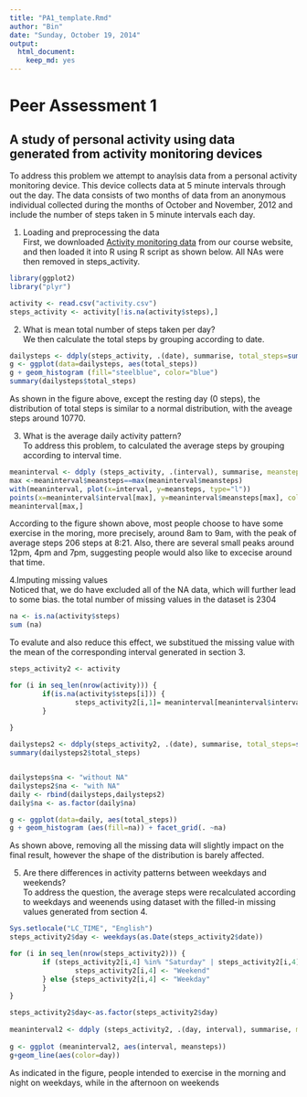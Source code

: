 ```yaml
---
title: "PA1_template.Rmd"
author: "Bin"
date: "Sunday, October 19, 2014"
output:
  html_document:
    keep_md: yes
---
```


# Peer Assessment 1
## A study of personal activity using data generated from activity monitoring devices

To address this problem we attempt to anaylsis data from a personal activity monitoring device. This device collects data at 5 minute intervals through out the day. The data consists of two months of data from an anonymous individual collected during the months of October and November, 2012 and include the number of steps taken in 5 minute intervals each day.

1. Loading and preprocessing the data  
First, we downloaded [Activity monitoring data](https://d396qusza40orc.cloudfront.net/repdata%2Fdata%2Factivity.zip) from our course website, and then loaded it into R using R script as shown below. All NAs were then removed in steps_activity.
```r
library(ggplot2)
library("plyr")

activity <- read.csv("activity.csv")
steps_activity <- activity[!is.na(activity$steps),]
```

2. What is mean total number of steps taken per day?  
We then calculate the total steps by grouping according to date. 
```r
dailysteps <- ddply(steps_activity, .(date), summarise, total_steps=sum(steps))
g <- ggplot(data=dailysteps, aes(total_steps))
g + geom_histogram (fill="steelblue", color="blue")
summary(dailysteps$total_steps)
```
As shown in the figure above, except the resting day (0 steps), the distribution of total steps is similar to a normal distribution, with the aveage steps around 10770.

3. What is the average daily activity pattern?  
To address this problem, to calculated the average steps by grouping according to interval time.
```r
meaninterval <- ddply (steps_activity, .(interval), summarise, meansteps=mean(steps))
max <-meaninterval$meansteps==max(meaninterval$meansteps)
with(meaninterval, plot(x=interval, y=meansteps, type="l"))
points(x=meaninterval$interval[max], y=meaninterval$meansteps[max], col="Red",pch=5)
meaninterval[max,]
```
According to the figure shown above, most people choose to have some exercise in the moring, more precisely, around 8am to 9am, with the peak of average steps 206 steps at 8:21. Also, there are several small peaks around 12pm, 4pm and 7pm, suggesting people would also like to excecise around that time. 

4.Imputing missing values  
Noticed that, we do have excluded all of the NA data, which will further lead to some bias.
the total number of missing values in the dataset is 2304
```r
na <- is.na(activity$steps)
sum (na)
```

To evalute and also reduce this effect, we substitued the missing value with the mean of the corresponding interval generated in section 3.

```r
steps_activity2 <- activity

for (i in seq_len(nrow(activity))) {
        if(is.na(activity$steps[i])) {
                steps_activity2[i,1]= meaninterval[meaninterval$interval==steps_activity2[i,3],2]
        }
        
}

dailysteps2 <- ddply(steps_activity2, .(date), summarise, total_steps=sum(steps))
summary(dailysteps2$total_steps)


dailysteps$na <- "without NA"
dailysteps2$na <- "with NA"
daily <- rbind(dailysteps,dailysteps2)
daily$na <- as.factor(daily$na)

g <- ggplot(data=daily, aes(total_steps))
g + geom_histogram (aes(fill=na)) + facet_grid(. ~na)
```  
  
As shown above, removing all the missing data will slightly impact on the final result, however the shape of the distribution is barely affected.

5. Are there differences in activity patterns between weekdays and weekends?  
To address the question, the average steps were recalculated according to weekdays and weenends using dataset with the filled-in missing values generated from section 4.
```r
Sys.setlocale("LC_TIME", "English")
steps_activity2$day <- weekdays(as.Date(steps_activity2$date))

for (i in seq_len(nrow(steps_activity2))) {
        if (steps_activity2[i,4] %in% "Saturday" | steps_activity2[i,4] %in% "Sunday" )  {
                steps_activity2[i,4] <- "Weekend"
        } else {steps_activity2[i,4] <- "Weekday"
        }
}

steps_activity2$day<-as.factor(steps_activity2$day)
        
meaninterval2 <- ddply (steps_activity2, .(day, interval), summarise, meansteps=mean(steps))        
        
g <- ggplot (meaninterval2, aes(interval, meansteps))
g+geom_line(aes(color=day))
```  
  
  
As indicated in the figure, people intended to exercise in the morning and night on weekdays, while in the afternoon on weekends